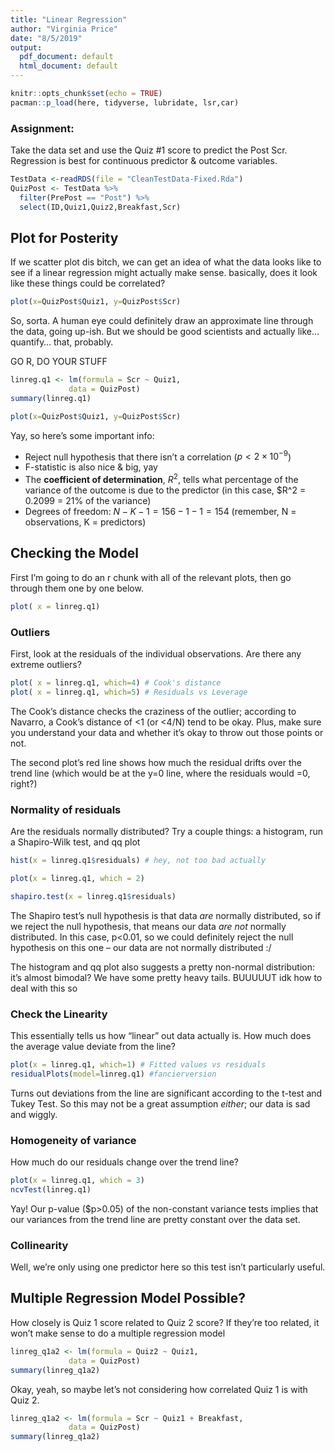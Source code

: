 ```yaml
---
title: "Linear Regression"
author: "Virginia Price"
date: "8/5/2019"
output:
  pdf_document: default
  html_document: default
---
```


```r
knitr::opts_chunk$set(echo = TRUE)
pacman::p_load(here, tidyverse, lubridate, lsr,car)
```

### Assignment:
Take the data set and use the Quiz #1 score to predict the Post Scr.
Regression is best for continuous predictor & outcome variables.

```r
TestData <-readRDS(file = "CleanTestData-Fixed.Rda")
QuizPost <- TestData %>%
  filter(PrePost == "Post") %>%
  select(ID,Quiz1,Quiz2,Breakfast,Scr)
```

## Plot for Posterity

If we scatter plot dis bitch, we can get an idea of what the data looks like to see if a linear regression might actually make sense. basically, does it look like these things could be correlated?

```r
plot(x=QuizPost$Quiz1, y=QuizPost$Scr)
```

So, sorta. A human eye could definitely draw an approximate line through the data, going up-ish. But we should be good scientists and actually like... quantify... that, probably.

GO R, DO YOUR STUFF

```r
linreg.q1 <- lm(formula = Scr ~ Quiz1,
             data = QuizPost)
summary(linreg.q1)

```
```r
plot(x=QuizPost$Quiz1, y=QuizPost$Scr)
```

Yay, so here's some important info:

* Reject null hypothesis that there isn't a correlation ($p < 2 \times 10^{-9}$)
* F-statistic is also nice & big, yay
* The **coefficient of determination**, $R^2$, tells what percentage of the variance of the outcome is due to the predictor (in this case, $R^2 = 0.2099 = 21% of the variance)
* Degrees of freedom: $N-K-1 = 156-1-1 = 154$ (remember, N = observations, K = predictors)

## Checking the Model

First I'm going to do an r chunk with all of the relevant plots, then go through them one by one below.

```r
plot( x = linreg.q1)
```

### Outliers
First, look at the residuals of the individual observations. Are there any extreme outliers?

```r
plot( x = linreg.q1, which=4) # Cook's distance
plot( x = linreg.q1, which=5) # Residuals vs Leverage

```

The Cook's distance checks the craziness of the outlier; according to Navarro, a Cook's distance of <1 (or <4/N) tend to be okay. Plus, make sure you understand your data and whether it's okay to throw out those points or not.

The second plot's red line shows how much the residual drifts over the trend line (which would be at the y=0 line, where the residuals would =0, right?) 

### Normality of residuals

Are the residuals normally distributed? Try a couple things: a histogram, run a Shapiro-Wilk test, and qq plot

```r
hist(x = linreg.q1$residuals) # hey, not too bad actually

plot(x = linreg.q1, which = 2)

shapiro.test(x = linreg.q1$residuals)

```

The Shapiro test's null hypothesis is that data *are* normally distributed, so if we reject the null hypothesis, that means our data *are not* normally distributed. In this case, p<0.01, so we could definitely reject the null hypothesis on this one -- our data are not normally distributed :/ 

The histogram and qq plot also suggests a pretty non-normal distribution: it's almost bimodal? We have some pretty heavy tails. BUUUUUT idk how to deal with this so


### Check the Linearity
This essentially tells us how "linear" out data actually is. How much does the average value deviate from the line?
```r
plot(x = linreg.q1, which=1) # Fitted values vs residuals
residualPlots(model=linreg.q1) #fancierversion
```
Turns out deviations from the line are significant according to the t-test and Tukey Test. So this may not be a great assumption *either*; our data is sad and wiggly.

### Homogeneity of variance
How much do our residuals change over the trend line?
```r
plot(x = linreg.q1, which = 3)
ncvTest(linreg.q1)
```
Yay! Our p-value ($p>0.05) of the non-constant variance tests implies that our variances from the trend line are pretty constant over the data set.

### Collinearity
Well, we're only using one predictor here so this test isn't particularly useful.

## Multiple Regression Model Possible?
How closely is Quiz 1 score related to Quiz 2 score? If they're too related, it won't make sense to do a multiple regression model
```r
linreg_q1a2 <- lm(formula = Quiz2 ~ Quiz1,
             data = QuizPost)
summary(linreg_q1a2)
```



Okay, yeah, so maybe let's not considering how correlated Quiz 1 is with Quiz 2.
```r
linreg_q1a2 <- lm(formula = Scr ~ Quiz1 + Breakfast,
             data = QuizPost)
summary(linreg_q1a2)
```
```r

```